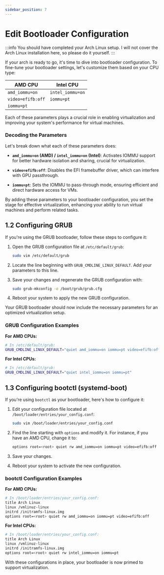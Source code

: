 ```yaml
---
sidebar_position: 7
---
```


# Edit Bootloader Configuration

:::info
You should have completed your Arch Linux setup. I will not cover the Arch Linux installation here, so please do it yourself.
:::

If your arch is ready to go, it's time to dive into bootloader configuration. To fine-tune your bootloader settings, let's customize them based on your CPU type:

|     AMD CPU      |    Intel CPU     |
|----------------- | -----------------|
|   `amd_iommu=on` |  `intel_iommu=on` |
| `video=efifb:off`|     `iommu=pt`    |
| `iommu=pt`       |                   |

Each of these parameters plays a crucial role in enabling virtualization and improving your system's performance for virtual machines.

### Decoding the Parameters

Let's break down what each of these parameters does:

- **`amd_iommu=on` (AMD) / `intel_iommu=on` (Intel)**: Activates IOMMU support for better hardware isolation and sharing, crucial for virtualization.

- **`video=efifb:off`**: Disables the EFI framebuffer driver, which can interfere with GPU passthrough.

- **`iommu=pt`**: Sets the IOMMU to pass-through mode, ensuring efficient and direct hardware access for VMs.

By adding these parameters to your bootloader configuration, you set the stage for effective virtualization, enhancing your ability to run virtual machines and perform related tasks.

## 1.2 Configuring GRUB

If you're using the GRUB bootloader, follow these steps to configure it:

1. Open the GRUB configuration file at `/etc/default/grub`:
   ```bash
   sudo vim /etc/default/grub
   ```

2. Locate the line beginning with `GRUB_CMDLINE_LINUX_DEFAULT`. Add your parameters to this line.

3. Save your changes and regenerate the GRUB configuration with:
   ```bash
   sudo grub-mkconfig -o /boot/grub/grub.cfg
   ```

4. Reboot your system to apply the new GRUB configuration.

Your GRUB bootloader should now include the necessary parameters for an optimized virtualization setup.

### GRUB Configuration Examples

**For AMD CPUs:**

```bash
# In /etc/default/grub:
GRUB_CMDLINE_LINUX_DEFAULT="quiet amd_iommu=on iommu=pt video=efifb:off"
```

**For Intel CPUs:**

```bash
# In /etc/default/grub:
GRUB_CMDLINE_LINUX_DEFAULT="quiet intel_iommu=on iommu=pt"
```

## 1.3 Configuring bootctl (systemd-boot)

If you're using `bootctl` as your bootloader, here's how to configure it:

1. Edit your configuration file located at `/boot/loader/entries/your_config.conf`:
   ```bash
   sudo vim /boot/loader/entries/your_config.conf
   ```

2. Find the line starting with `options` and modify it. For instance, if you have an AMD CPU, change it to:
   ```bash
   options root=<root> quiet rw amd_iommu=on iommu=pt video=efifb:off
   ```

3. Save your changes.

4. Reboot your system to activate the new configuration.

### bootctl Configuration Examples

**For AMD CPUs:**

```bash
# In /boot/loader/entries/your_config.conf:
title Arch Linux
linux /vmlinuz-linux
initrd /initramfs-linux.img
options root=<root> quiet rw amd_iommu=on iommu=pt video=efifb:off
```

**For Intel CPUs:**

```bash
# In /boot/loader/entries/your_config.conf:
title Arch Linux
linux /vmlinuz-linux
initrd /initramfs-linux.img
options root=<root> quiet rw intel_iommu=on iommu=pt
```

With these configurations in place, your bootloader is now primed to support virtualization.